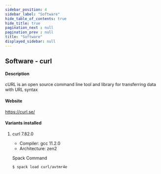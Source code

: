 ```yaml
---
sidebar_position: 4
sidebar_label: "Software"
hide_table_of_contents: true
hide_title: true
pagination_next : null
pagination_prev : null
title: "Software"
displayed_sidebar: null
---
```


## Software - curl


#### Description
cURL is an open source command line tool and library for transferring data with URL syntax

#### Website
https://curl.se/

#### Variants installed

1. curl 7.82.0

    - Compiler: gcc 11.2.0
    - Architecture: zen2

    Spack Command
    ```bash
    $ spack load curl/avtmr4e
    ```
